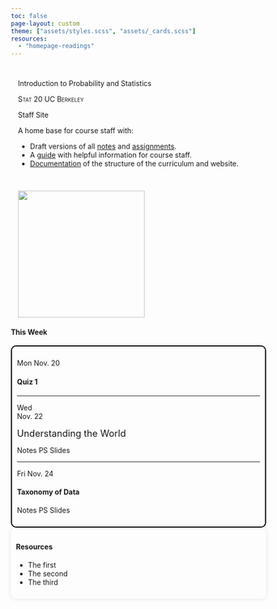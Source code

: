 ```yaml
---
toc: false
page-layout: custom
theme: ["assets/styles.scss", "assets/_cards.scss"]
resources:
  - "homepage-readings"
---
```


:::::{.content-block}
::::{.grid}
:::{#banner .g-col-12 .g-col-md-6 style="margin: 3em 1em 0em 1em"}

:::{.content-visible unless-profile="staff-site"}

:::{.banner-text}
Introduction to Probability and Statistics
:::

[Stat 20 UC Berkeley]{.smallcaps}

:::

:::{.content-hidden unless-profile="staff-site"}

:::{.banner-text}
Staff Site
:::

A home base for course staff with:

- Draft versions of all [notes](notes.qmd) and [assignments](assignments.qmd).
- A [guide](staff-guide/index.qmd) with helpful information for course staff.
- [Documentation](docs/index.qmd) of the structure of the curriculum and website.

:::
:::

:::{#hex .g-col-12 .g-col-md-6 .text-center style="margin: 0em 1em 0em 1em"}

\

![](assets/stat20-hex.png){fig-alt="Hex logo of Stat 20 showing a golden bear." .img-fluid width=250}
:::
::::
:::::

:::::{.content-block}

#### This Week

::::{.grid style="--bs-columns: 12"}

:::{.g-col-12 .g-col-md-8 style="grid-gap: 10px; border: 2px solid #000000; border-radius: 10px; padding: 10px"}

:::{.grid style="--bs-columns: 12"}

:::{.g-col-12 .g-col-sm-3}

Mon Nov. 20

:::

:::{.g-col-12 .g-col-sm-9}
#### Quiz 1
:::
:::

---------------------------

:::{.grid style="--bs-columns: 12; align-items: center"}
:::{.g-col-12 .g-col-sm-3}

Wed\
Nov. 22

:::

:::{.g-col-12 .g-col-sm-9}
[Understanding the World]{style="font-size: 1.3em"}

[Notes]{.btn .btn-outline-primary} [PS]{.btn .btn-outline-secondary} [Slides]{.btn .btn-outline-success}
:::
:::

---------------------------

:::{.grid style="--bs-columns: 12;"}
:::{.g-col-12 .g-col-sm-3 style="align-self: center"}

Fri Nov. 24

:::

:::{.g-col-12 .g-col-sm-9}
#### Taxonomy of Data

[Notes]{.btn .btn-outline-primary} [PS]{.btn .btn-outline-secondary} [Slides]{.btn .btn-outline-success}
:::
:::
:::

:::{.g-col-12 .g-col-md-4 style="grid-gap: 10px; border-radius: 10px; padding: 10px; box-shadow: 0px 0px 10px rgba(0, 0, 0, 0.1);"}
#### Resources

- The first
- The second
- The third
:::
::::
:::::


